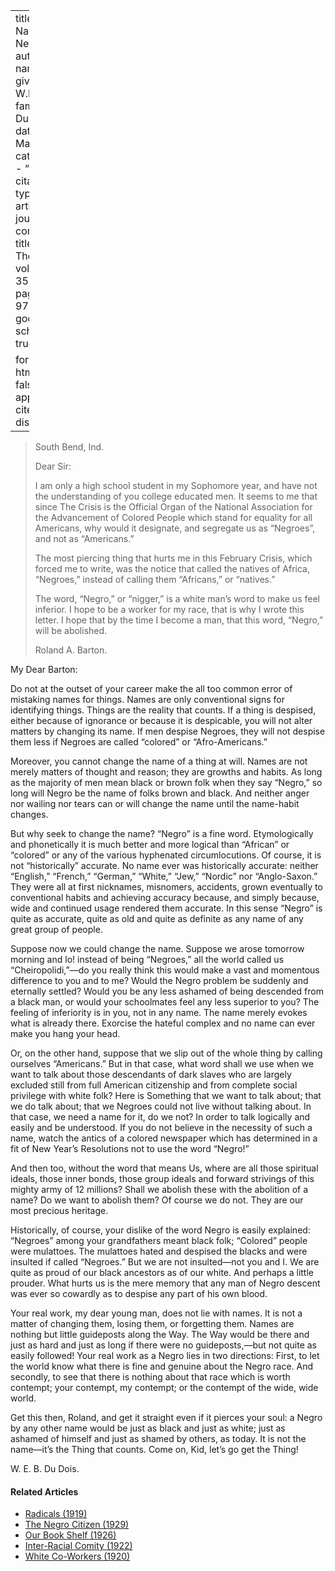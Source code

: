 
---
title: 'The Name Negro'
author:
  - name:
      given: W.E.B.
      family: Du Bois
date: Mar. 1928
categories: 
  - ""
citation: 
  type: article-journal
  container-title: The Crisis
  volume: 35
  issue: 3
  page: 96-97
google-scholar: true

format:
  html:
    toc: false
    appendix-cite-as: display
---


> South Bend, Ind.
>  
> Dear Sir: 
> 
> I am only a high school student in my Sophomore year, and have not the understanding of you college educated men. It seems to me that since <span class="crisis-title">The Crisis</span> is the Official Organ of the National Association for the Advancement of Colored People which stand for equality for all Americans, why would it designate, and segregate us as "Negroes", and not as  "Americans."  
> 
> The most piercing thing that hurts me in this February <span class = "small-caps"> Crisis</span>, which forced me to write, was the notice that called the natives of Africa, "Negroes," instead of calling them "Africans," or "natives."   
> 
> The word, "Negro," or "nigger," is a white man's word to make us feel inferior. I hope to be a worker for my race, that is why I wrote this letter. I hope that by the time I become a man, that this word, "Negro," will be abolished.   
> 
> Roland A. Barton.

My Dear Barton:

Do not at the outset of your career make the all too common error of mistaking names for things. Names are only conventional signs for identifying things. Things are the reality that counts. If a thing is despised, either because of ignorance or because it is despicable, you will not alter matters by changing its name. If men despise Negroes, they will not despise them less if Negroes are called "colored" or "Afro-Americans."

Moreover, you cannot change the name of a thing at will. Names are not merely matters of thought and reason; they are growths and habits. As long as the majority of men mean black or brown folk when they say "Negro," so long will Negro be the name of folks brown and black. And neither anger nor wailing nor tears can or will change the name until the name-habit changes.

But why seek to change the name? "Negro" is a fine word. Etymologically and phonetically it is much better and more logical than "African" or "colored" or any of the various hyphenated circumlocutions. Of course, it is not "historically" accurate. No name ever was historically accurate:  neither "English," "French," "German," "White," "Jew," "Nordic" nor "Anglo-Saxon." They were all at first nicknames, misnomers, accidents, grown eventually to conventional habits and achieving accuracy because, and simply because, wide and continued usage rendered them accurate. In this sense "Negro" is quite as accurate, quite as old and quite as definite as any name of any great group of people.

Suppose now we could change the name. Suppose we arose tomorrow morning and lo! instead of being "Negroes," all the world called us "Cheiropolidi,"---do you really think this would make a vast and momentous difference to you and to me? Would the Negro problem be suddenly and eternally settled? Would you be any less ashamed of being descended from a black man, or would your schoolmates feel any less superior to you? The feeling of inferiority is in you, not in any name. The name merely evokes what is already there. Exorcise the hateful complex and no name can ever make you hang your head.

Or, on the other hand, suppose that we slip out of the whole thing by calling ourselves "Americans." But in that case, what word shall we use when we want to talk about those descendants of dark slaves who are largely excluded still from full American citizenship and from complete social privilege with white folk? Here is Something that we want to talk about; that we do talk about; that we Negroes could not live without talking about. In that case, we need a name for it, do we not? In order to talk logically and easily and be understood. If you do not believe in the necessity of such a name, watch the antics of a colored newspaper which has determined in a fit of New Year's Resolutions not to use the word "Negro!"

And then too, without the word that means Us, where are all those spiritual ideals, those inner bonds, those group ideals and forward strivings of this mighty army of 12 millions? Shall we abolish these with the abolition of a name? Do we want to abolish them? Of course we do not. They are our most precious heritage.

Historically, of course, your dislike of the word Negro is easily explained: "Negroes" among your grandfathers meant black folk; "Colored" people were mulattoes. The mulattoes hated and despised the blacks and were insulted if called "Negroes." But we are not insulted---not you and I. We are quite as proud of our black ancestors as of our white. And perhaps a little prouder. What hurts us is the mere memory that any man of Negro descent was ever so cowardly as to despise any part of his own blood.

Your real work, my dear young man, does not lie with names. It is not a matter of changing them, losing them, or forgetting them. Names are nothing but little guideposts along the Way. The Way would be there and just as hard and just as long if there were no guideposts,---but not quite as easily followed! Your real work as a Negro lies in two directions: First, to let the world know what there is fine and genuine about the Negro race. And secondly, to see that there is nothing about that race which is worth contempt; your contempt, my contempt; or the contempt of the wide, wide world.

 Get this then, Roland, and get it straight even if it pierces your soul: a Negro by any other name would be just as black and just as white; just as ashamed of himself and just as shamed by others, as today. It is not the name---it's the Thing that counts. Come on, Kid, let's go get the Thing!

W. E. B. Du Dois.

<!-- Similar articles start here -->
<div  class="clear-wrap"></div>

#### Related Articles

* [Radicals (1919)](/Volumes/19/02/radicals.html)
* [The Negro Citizen (1929)](/Volumes/36/05/negro_citizen.html)
* [Our Book Shelf (1926)](/Volumes/31/03/book_shelf.html)
* [Inter-Racial Comity (1922)](/Volumes/22/01/inter-racial_comity.html)
* [White Co-Workers (1920)](/Volumes/20/01/white_coworkers.html)

<!-- Similar articles end here -->
